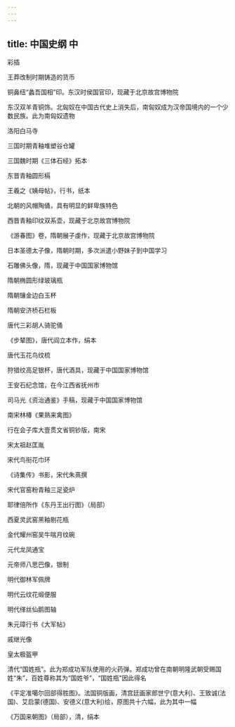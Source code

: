 ```yaml
---
---
---
```

title: 中国史纲 中
---




彩插




王莽改制时期铸造的货币



铜鼻纽“蠡吾国相”印。东汉时侯国官印，现藏于北京故宫博物院



东汉双羊青铜饰。北匈奴在中国古代史上消失后，南匈奴成为汉帝国境内的一个少数民族。此为南匈奴遗物



洛阳白马寺



三国时期青釉堆塑谷仓罐



三国魏时期《三体石经》拓本



东晋青釉圆形槅



王羲之《姨母帖》，行书，纸本

北朝的风帽陶俑，具有明显的鲜卑族特色

西晋青釉印纹双系壶，现藏于北京故宫博物院



《游春图》卷，隋朝展子虔作，现藏于北京故宫博物院



日本圣德太子像，隋朝时期，多次派遣小野妹子到中国学习



石雕佛头像，隋，现藏于中国国家博物馆



隋朝椭圆形绿玻璃瓶



隋朝镶金边白玉杯



隋朝安济桥石栏板



唐代三彩胡人骑驼俑



《步辇图》，唐代阎立本作，绢本



唐代玉花鸟纹梳



狩猎纹高足银杯，唐代酒具，现藏于中国国家博物馆



王安石纪念馆，在今江西省抚州市



司马光《资治通鉴》手稿，现藏于中国国家博物馆



南宋林椿《果熟来禽图》



行在会子库大壹贯文省铜钞版，南宋



宋太祖赵匡胤



宋代鸟衔花巾环



《诗集传》书影，宋代朱熹撰



宋代官窑粉青釉三足瓷炉



耶律倍所作《东丹王出行图》（局部）



西夏灵武窑黑釉剔花瓶



金代耀州窑吴牛喘月纹碗



元代龙凤通宝



元帝师八思巴像，银制



明代御林军佩牌



明代云纹花缎便服



明代缂丝仙鹅图轴



朱元璋行书《大军帖》



戚继光像



皇太极盔甲



清代“国姓瓶”。此为郑成功军队使用的火药弹。郑成功曾在南朝明隆武朝受赐国姓“朱”，百姓尊称其为“国姓爷”，“国姓瓶”因此得名



《平定准噶尔回部得胜图》。法国铜版画，清宫廷画家郎世宁(意大利)、王致诚(法国)、艾启蒙(德国)、安德义(意大利)绘，原图共十六幅，此为其中一幅



《万国来朝图》（局部），清，绢本